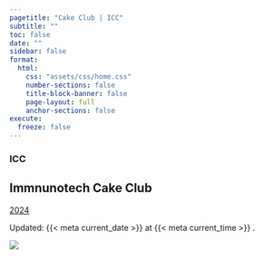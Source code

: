 ```yaml
---
pagetitle: "Cake Club | ICC"
subtitle: ""
toc: false
date: ""
sidebar: false
format:
  html:
    css: "assets/css/home.css"
    number-sections: false
    title-block-banner: false
    page-layout: full
    anchor-sections: false
execute:
  freeze: false
---
```


::: {.home-container}
::: {.home-grid-parent}
::: {.home-grid-child-left}

### ICC 
## Immnunotech Cake Club

::: {.large}

[2024](quarto-dashboard/ICC_dashboard.html)

:::




::: small
Updated: {{< meta current_date >}}  at {{< meta current_time >}} .
:::

:::
:::{.home-grid-child-right}

![](assets/images/main_image.webp)

:::
:::
:::
